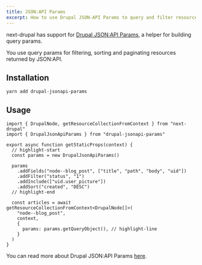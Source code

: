 ```yaml
---
title: JSON:API Params
excerpt: How to use Drupal JSON-API Params to query and filter resources.
---
```


next-drupal has support for [Drupal JSON:API Params](https://github.com/d34dman/drupal-jsonapi-params), a helper for building query params.

You use query params for filtering, sorting and paginating resources returned by JSON:API.

## Installation

```
yarn add drupal-jsonapi-params
```

## Usage

```tsx
import { DrupalNode, getResourceCollectionFromContext } from "next-drupal"
import { DrupalJsonApiParams } from "drupal-jsonapi-params"

export async function getStaticProps(context) {
  // highlight-start
  const params = new DrupalJsonApiParams()

  params
    .addFields("node--blog_post", ["title", "path", "body", "uid"])
    .addFilter("status", "1")
    .addInclude(["uid.user_picture"])
    .addSort("created", "DESC")
  // highlight-end

  const articles = await getResourceCollectionFromContext<DrupalNode[]>(
    "node--blog_post",
    context,
    {
      params: params.getQueryObject(), // highlight-line
    }
  )
}
```

You can read more about Drupal JSON:API Params [here](https://github.com/d34dman/drupal-jsonapi-params).
